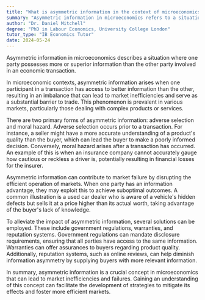 ```yaml
---
title: "What is asymmetric information in the context of microeconomics?"
summary: "Asymmetric information in microeconomics refers to a situation where one party has more or better information than the other."
author: "Dr. Daniel Mitchell"
degree: "PhD in Labour Economics, University College London"
tutor_type: "IB Economics Tutor"
date: 2024-05-24
---
```


Asymmetric information in microeconomics describes a situation where one party possesses more or superior information than the other party involved in an economic transaction.

In microeconomic contexts, asymmetric information arises when one participant in a transaction has access to better information than the other, resulting in an imbalance that can lead to market inefficiencies and serve as a substantial barrier to trade. This phenomenon is prevalent in various markets, particularly those dealing with complex products or services.

There are two primary forms of asymmetric information: adverse selection and moral hazard. Adverse selection occurs prior to a transaction. For instance, a seller might have a more accurate understanding of a product's quality than the buyer, which can lead the buyer to make a poorly informed decision. Conversely, moral hazard arises after a transaction has occurred. An example of this is when an insurance company cannot accurately gauge how cautious or reckless a driver is, potentially resulting in financial losses for the insurer.

Asymmetric information can contribute to market failure by disrupting the efficient operation of markets. When one party has an information advantage, they may exploit this to achieve suboptimal outcomes. A common illustration is a used car dealer who is aware of a vehicle's hidden defects but sells it at a price higher than its actual worth, taking advantage of the buyer's lack of knowledge.

To alleviate the impact of asymmetric information, several solutions can be employed. These include government regulations, warranties, and reputation systems. Government regulations can mandate disclosure requirements, ensuring that all parties have access to the same information. Warranties can offer assurances to buyers regarding product quality. Additionally, reputation systems, such as online reviews, can help diminish information asymmetry by supplying buyers with more relevant information.

In summary, asymmetric information is a crucial concept in microeconomics that can lead to market inefficiencies and failures. Gaining an understanding of this concept can facilitate the development of strategies to mitigate its effects and foster more efficient markets.
    